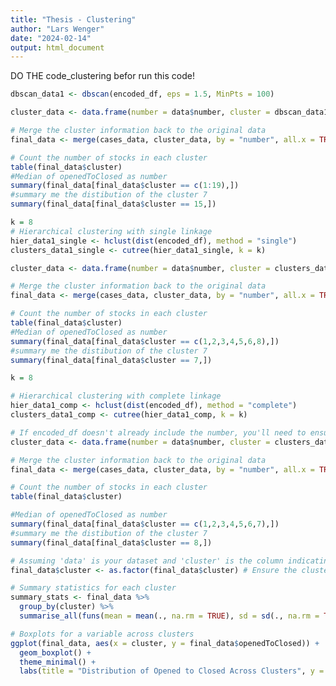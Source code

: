 ```yaml
---
title: "Thesis - Clustering"
author: "Lars Wenger"
date: "2024-02-14"
output: html_document
---
```


DO THE code_clustering befor run this code!

```r
dbscan_data1 <- dbscan(encoded_df, eps = 1.5, MinPts = 100)

cluster_data <- data.frame(number = data$number, cluster = dbscan_data1$cluster)

# Merge the cluster information back to the original data
final_data <- merge(cases_data, cluster_data, by = "number", all.x = TRUE)

# Count the number of stocks in each cluster 
table(final_data$cluster)
#Median of openedToClosed as number
summary(final_data[final_data$cluster == c(1:19),])
#summary me the distibution of the cluster 7
summary(final_data[final_data$cluster == 15,])
```
```r
k = 8
# Hierarchical clustering with single linkage
hier_data1_single <- hclust(dist(encoded_df), method = "single")
clusters_data1_single <- cutree(hier_data1_single, k = k)

cluster_data <- data.frame(number = data$number, cluster = clusters_data1_single)

# Merge the cluster information back to the original data
final_data <- merge(cases_data, cluster_data, by = "number", all.x = TRUE)

# Count the number of stocks in each cluster 
table(final_data$cluster) 
#Median of openedToClosed as number
summary(final_data[final_data$cluster == c(1,2,3,4,5,6,8),])
#summary me the distibution of the cluster 7
summary(final_data[final_data$cluster == 7,])
```

```r
k = 8

# Hierarchical clustering with complete linkage
hier_data1_comp <- hclust(dist(encoded_df), method = "complete")
clusters_data1_comp <- cutree(hier_data1_comp, k = k)

# If encoded_df doesn't already include the number, you'll need to ensure it's correctly aligned with original data
cluster_data <- data.frame(number = data$number, cluster = clusters_data1_comp)

# Merge the cluster information back to the original data
final_data <- merge(cases_data, cluster_data, by = "number", all.x = TRUE)

# Count the number of stocks in each cluster 
table(final_data$cluster) 

#Median of openedToClosed as number
summary(final_data[final_data$cluster == c(1,2,3,4,5,6,7),])
#summary me the distibution of the cluster 7
summary(final_data[final_data$cluster == 8,])
```

```r
# Assuming 'data' is your dataset and 'cluster' is the column indicating cluster membership
final_data$cluster <- as.factor(final_data$cluster) # Ensure the cluster variable is a factor

# Summary statistics for each cluster
summary_stats <- final_data %>%
  group_by(cluster) %>%
  summarise_all(funs(mean = mean(., na.rm = TRUE), sd = sd(., na.rm = TRUE)))

# Boxplots for a variable across clusters
ggplot(final_data, aes(x = cluster, y = final_data$openedToClosed)) + 
  geom_boxplot() +
  theme_minimal() +
  labs(title = "Distribution of Opened to Closed Across Clusters", y = "Opened to Closed (Hours)", x = "Cluster")


```
